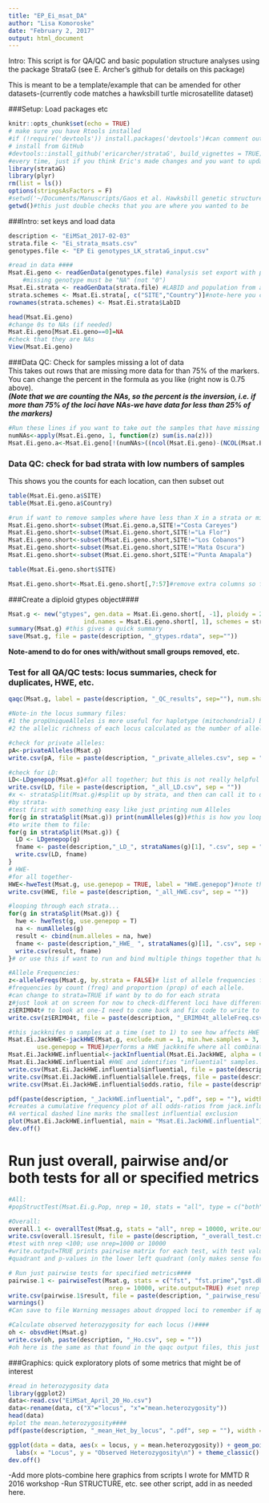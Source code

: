 ```yaml
---
title: "EP_Ei_msat_DA"
author: "Lisa Komoroske"
date: "February 2, 2017"
output: html_document
---
```


Intro: This script is for QA/QC and basic population structure analyses using the package StrataG (see E. Archer's github for details on this package)

This is meant to be a template/example that can be amended for other datasets-(currently code matches a hawksbill turtle microsatellite dataset)  

###Setup: Load packages etc
```r
knitr::opts_chunk$set(echo = TRUE)
# make sure you have Rtools installed
#if (!require('devtools')) install.packages('devtools')#can comment out if/once you have installed
# install from GitHub
#devtools::install_github('ericarcher/strataG', build_vignettes = TRUE)#need internet connection. don't need to run
#every time, just if you think Eric's made changes and you want to update
library(strataG)
library(plyr)
rm(list = ls())
options(stringsAsFactors = F)
#setwd('~/Documents/Manuscripts/Gaos et al. Hawksbill genetic structure with Msats/EP_hawksbill_popgen_project')#change this accordingly
getwd()#this just double checks that you are where you wanted to be
```

###Intro: set keys and load data
```r

description <- "EiMSat_2017-02-03"
strata.file <- "Ei_strata_msats.csv"
genotypes.file <- "EP Ei genotypes_LK_strataG_input.csv"

#read in data ####
Msat.Ei.geno <- readGenData(genotypes.file) #analysis set export with population column removed
    #missing genotype must be "NA" (not "0")
Msat.Ei.strata <- readGenData(strata.file) #LABID and population from analysis set.
strata.schemes <- Msat.Ei.strata[, c("SITE","Country")]#note-here you can have additional columns, and then this makes it easy to switch between strata levels below
rownames(strata.schemes) <- Msat.Ei.strata$LabID

head(Msat.Ei.geno)
#change 0s to NAs (if needed)
Msat.Ei.geno[Msat.Ei.geno==0]=NA
#check that they are NAs
View(Msat.Ei.geno)
```

###Data QC: Check for samples missing a lot of data  
This takes out rows that are missing more data for than 75% of the markers. You can change the percent in the formula as you like (right now is 0.75 above).  
***(Note that we are counting the NAs, so the percent is the inversion, i.e. if more than 75% of the loci have NAs-we have data for less than 25% of the markers)***
```r
#Run these lines if you want to take out the samples that have missing data over a certain percent: #####
numNAs<-apply(Msat.Ei.geno, 1, function(z) sum(is.na(z)))
Msat.Ei.geno.a<-Msat.Ei.geno[!(numNAs>((ncol(Msat.Ei.geno)-(NCOL(Msat.Ei.strata)-1))*0.75)),]
```

### Data QC: check for bad strata with low numbers of samples  
This shows you the counts for each location, can then subset out  
```r
table(Msat.Ei.geno.a$SITE)
table(Msat.Ei.geno.a$Country)

#run if want to remove samples where have less than X in a strata or missing data for an entire locus:
Msat.Ei.geno.short<-subset(Msat.Ei.geno.a,SITE!="Costa Careyes")
Msat.Ei.geno.short<-subset(Msat.Ei.geno.short,SITE!="La Flor")
Msat.Ei.geno.short<-subset(Msat.Ei.geno.short,SITE!="Los Cobanos")
Msat.Ei.geno.short<-subset(Msat.Ei.geno.short,SITE!="Mata Oscura")
Msat.Ei.geno.short<-subset(Msat.Ei.geno.short,SITE!="Punta Amapala")

table(Msat.Ei.geno.short$SITE)

Msat.Ei.geno.short<-Msat.Ei.geno.short[,7:57]#remove extra columns so first one is LabID
```

###Create a diploid gtypes object####
```r
Msat.g <- new("gtypes", gen.data = Msat.Ei.geno.short[, -1], ploidy = 2,
                     ind.names = Msat.Ei.geno.short[, 1], schemes = strata.schemes, strata="SITE")
summary(Msat.g) #this gives a quick summary
save(Msat.g, file = paste(description, "_gtypes.rdata", sep=""))
```
**Note-amend to do for ones with/without small groups removed, etc.**

### Test for all QA/QC tests: locus summaries, check for duplicates, HWE, etc.  
```r
qaqc(Msat.g, label = paste(description, "_QC_results", sep=""), num.shared = 0.9) 

#Note-in the locus summary files:
#1 the propUniqueAlleles is more useful for haplotype (mitochondrial) bc it is the percentage of alleles at that locus that only occur once (so for diploid markers, this=one individual is heterozygous)
#2 the allelic richness of each locus calculated as the number of alleles divided by the number of samples without missing data at that locus.

#check for private alleles:
pA<-privateAlleles(Msat.g)
write.csv(pA, file = paste(description, "_private_alleles.csv", sep = ""))

#check for LD:
LD<-LDgenepop(Msat.g)#for all together; but this is not really helpful since if there's underlying structure it can make them come out as linked; need to do by strata
write.csv(LD, file = paste(description, "_all_LD.csv", sep = ""))
#x <- strataSplit(Msat.g)#split up by strata, and then can call it to do something
#by strata-
#test first with something easy like just printing num Alleles
for(g in strataSplit(Msat.g)) print(numAlleles(g))#this is how you loop it through all the strata, use print if you just want to see it
#to write them to file:
for(g in strataSplit(Msat.g)) {
  LD <- LDgenepop(g)
  fname <- paste(description,"_LD_", strataNames(g)[1], ".csv", sep = "")
  write.csv(LD, fname)
}
# HWE-
#for all together-
HWE<-hweTest(Msat.g, use.genepop = TRUE, label = "HWE.genepop")#note the default is genepop is false bc eric didnt want to assume people had that, but is actually more accurate so change to true
write.csv(HWE, file = paste(description, "_all_HWE.csv", sep = ""))

#looping through each strata...
for(g in strataSplit(Msat.g)) {
  hwe <- hweTest(g, use.genepop = T)
  na <- numAlleles(g)
  result <- cbind(num.alleles = na, hwe)
  fname <- paste(description,"_HWE_ ", strataNames(g)[1], ".csv", sep = "")
  write.csv(result, fname)
}# or use this if want to run and bind multiple things together that have the same dimensions

#Allele Frequencies:
z<-alleleFreqs(Msat.g, by.strata = FALSE)# list of allele frequencies for each locus. Each element is a matrix or array with 
#frequencies by count (freq) and proportion (prop) of each allele.
#can change to strata=TRUE if want by to do for each strata
z#just look at on screen for now to check-different loci have different lengths (# of alleles) 
z$ERIM04t# to look at one-I need to come back and fix code to write to file by locus
write.csv(z$ERIM04t, file = paste(description, "_ERIM04t_alleleFreq.csv", sep = ""))#example-can do one by one but I will put the loci names in a list and loop them

#this jackknifes n samples at a time (set to 1) to see how affects HWE 
Msat.Ei.JackHWE<-jackHWE(Msat.g, exclude.num = 1, min.hwe.samples = 3, show.progress = TRUE,
        use.genepop = TRUE)#performs a HWE jackknife where all combinations of exclude.num samples are left out and HWE is recalculated
Msat.Ei.JackHWE.influential<-jackInfluential(Msat.Ei.JackHWE, alpha = 0.05)
Msat.Ei.JackHWE.influential #HWE and identifies "influential" samples. Samples are "influential" if the observed HWE p-value is < alpha, but is > alpha when the samples are not present.
write.csv(Msat.Ei.JackHWE.influential$influential, file = paste(description, "_JackHWE.influential.csv", sep = ""))
write.csv(Msat.Ei.JackHWE.influential$allele.freqs, file = paste(description, "_JackHWE.allele.freqs.csv", sep = ""))
write.csv(Msat.Ei.JackHWE.influential$odds.ratio, file = paste(description, "_JackHWE.odds.ratio.csv", sep = ""))

pdf(paste(description, "_JackHWE.influential", ".pdf", sep = ""), width = 15, height = 8)
#creates a cumulative frequency plot of all odds-ratios from jack.influential. 
#A vertical dashed line marks the smallest influential exclusion
plot(Msat.Ei.JackHWE.influential, main = "Msat.Ei.JackHWE.influential")
dev.off()
```

# Run just overall, pairwise and/or both tests for all or specified metrics####
```r
#All:
#popStructTest(Msat.Ei.g.Pop, nrep = 10, stats = "all", type = c("both", "overall","pairwise"), keep.null = FALSE, quietly = FALSE, num.cores = 1,write.output = FALSE)

#Overall:
overall.1 <- overallTest(Msat.g, stats = "all", nrep = 10000, write.output=FALSE)
write.csv(overall.1$result, file = paste(description, "_overall_test.csv", sep = ""))
#test with nrep <100; use nrep=1000 or 10000
#write.output=TRUE prints pairwise matrix for each test, with test value in the upper right
#quadrant and p-values in the lower left quadrant (only makes sense for pairwise)

# Run just pairwise tests for specified metrics####
pairwise.1 <- pairwiseTest(Msat.g, stats = c("fst", "fst.prime","gst.dbl.prime"),
                            nrep = 10000, write.output=TRUE) #set nrep = 10000 after testing at <100
write.csv(pairwise.1$result, file = paste(description, "_pairwise_results.csv", sep = ""))
warnings()
#Can save to file Warning messages about dropped loci to remember if applicable

#Calculate observed heterozygosity for each locus ()####
oh <- obsvdHet(Msat.g)
write.csv(oh, paste(description, "_Ho.csv", sep = ""))
#oh here is the same as that found in the qaqc output files, this just makes it available for easy graphing manipulation
```

###Graphics: quick exploratory plots of some metrics that might be of interest
```r
#read in heterozygosity data
library(ggplot2)
data<-read.csv("EiMSat_April_20_Ho.csv")
data<-rename(data, c("X"="locus", "x"="mean.heterozygosity"))
head(data)
#plot the mean.heterozygosity####
pdf(paste(description, "_mean_Het_by_locus", ".pdf", sep = ""), width = 15, height = 8)

ggplot(data = data, aes(x = locus, y = mean.heterozygosity)) + geom_point(size=4, shape = 18, fill = "black") + 
  labs(x = "Locus", y = "Observed Heterozygosity\n") + theme_classic()
dev.off()

```

-Add more plots-combine here graphics from scripts I wrote for MMTD R 2016 workshop 
-Run STRUCTURE, etc. see other script, add in as needed here.